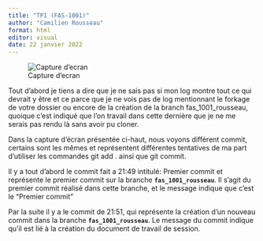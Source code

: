 ---
title: "TP1 (FAS-1001)"
author: "Camilien Rousseau"
format: html
editor: visual
date: 22 janvier 2022
---

![Capture d'ecran](Fas_1001_tp1_gitlog.png)

Tout d'abord je tiens a dire que je ne sais pas si mon log montre tout ce qui devrait y être et ce parce que je ne vois pas de log mentionnant le forkage de votre dossier ou encore de la création de la branch fas_1001_rousseau, quoique c'est indiqué que l'on travail dans cette dernière que je ne me serais pas rendu là sans avoir pu cloner.

Dans la capture d'écran présentée ci-haut, nous voyons différent commit, certains sont les mêmes et représentent différentes tentatives de ma part d'utiliser les commandes git add . ainsi que git commit.

Il y a tout d'abord le commit fait a 21:49 intitulé: Premier commit et représente le premier commit sur la branche **`fas_1001_rousseau`**. Il s'agit du premier commit réalisé dans cette branche, et le message indique que c'est le "Premier commit"

Par la suite il y a le commit de 21:51, qui représente la création d'un nouveau commit dans la branche **`fas_1001_rousseau`**. Le message du commit indique qu'il est lié à la création du document de travail de session.
